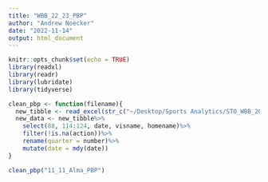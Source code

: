 ```yaml
---
title: "WBB_22_23_PBP"
author: "Andrew Noecker"
date: "2022-11-14"
output: html_document
---
```


```r
knitr::opts_chunk$set(echo = TRUE)
library(readxl)
library(readr)
library(lubridate)
library(tidyverse)
```



```r
clean_pbp <- function(filename){
  new_tibble <- read_excel(str_c("~/Desktop/Sports Analytics/STO_WBB_2022_23/data/", filename, ".xlsx"))
  new_data <- new_tibble%>%
    select(88, 114:124, date, visname, homename)%>%
    filter(!is.na(action))%>%
    rename(quarter = number)%>%
    mutate(date = mdy(date))
}

```


```r
clean_pbp("11_11_Alma_PBP")
```


